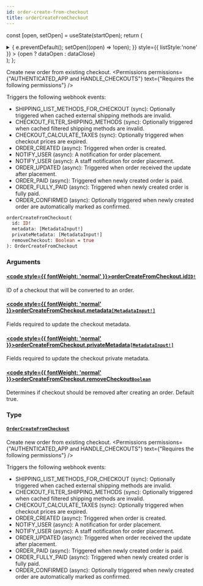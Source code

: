 ```yaml
---
id: order-create-from-checkout
title: orderCreateFromCheckout
---
```






const [open, setOpen] = useState(startOpen);
return (
<details {...(open ? { open: true } : {})} className="details" style={{ border:'none', boxShadow:'none', background:'var(--ifm-background-color)' }}>
<summary
onClick={(e) => {
e.preventDefault();
setOpen((open) => !open);
}}
style={{ listStyle:'none' }} >
{open ? dataOpen : dataClose}
</summary>
{open && children}
</details>
);
};

Create new order from existing checkout. 
<Permissions permissions={"AUTHENTICATED_APP and HANDLE_CHECKOUTS"} text={"Requires the following permissions"} />


Triggers the following webhook events:

- SHIPPING_LIST_METHODS_FOR_CHECKOUT (sync): Optionally triggered when cached external shipping methods are invalid.
- CHECKOUT_FILTER_SHIPPING_METHODS (sync): Optionally triggered when cached filtered shipping methods are invalid.
- CHECKOUT_CALCULATE_TAXES (sync): Optionally triggered when checkout prices are expired.
- ORDER_CREATED (async): Triggered when order is created.
- NOTIFY_USER (async): A notification for order placement.
- NOTIFY_USER (async): A staff notification for order placement.
- ORDER_UPDATED (async): Triggered when order received the update after placement.
- ORDER_PAID (async): Triggered when newly created order is paid.
- ORDER_FULLY_PAID (async): Triggered when newly created order is fully paid.
- ORDER_CONFIRMED (async): Optionally triggered when newly created order are automatically marked as confirmed.

```graphql
orderCreateFromCheckout(
  id: ID!
  metadata: [MetadataInput!]
  privateMetadata: [MetadataInput!]
  removeCheckout: Boolean = true
): OrderCreateFromCheckout
```

### Arguments

#### [<code style={{ fontWeight: 'normal' }}>orderCreateFromCheckout.<b>id</b></code>](#)<Bullet />[`ID!`](../../../api-reference/miscellaneous/scalars/id.mdx) <Badge class="badge badge--secondary" text="non-null"/> <Badge class="badge badge--secondary" text="scalar"/> <Badge class="badge badge--secondary" text="miscellaneous"/>

ID of a checkout that will be converted to an order.

#### [<code style={{ fontWeight: 'normal' }}>orderCreateFromCheckout.<b>metadata</b></code>](#)<Bullet />[`[MetadataInput!]`](../../../api-reference/miscellaneous/inputs/metadata-input.mdx) <Badge class="badge badge--secondary" text="list"/> <Badge class="badge badge--secondary" text="input"/> <Badge class="badge badge--secondary" text="miscellaneous"/>

Fields required to update the checkout metadata.

#### [<code style={{ fontWeight: 'normal' }}>orderCreateFromCheckout.<b>privateMetadata</b></code>](#)<Bullet />[`[MetadataInput!]`](../../../api-reference/miscellaneous/inputs/metadata-input.mdx) <Badge class="badge badge--secondary" text="list"/> <Badge class="badge badge--secondary" text="input"/> <Badge class="badge badge--secondary" text="miscellaneous"/>

Fields required to update the checkout private metadata.

#### [<code style={{ fontWeight: 'normal' }}>orderCreateFromCheckout.<b>removeCheckout</b></code>](#)<Bullet />[`Boolean`](../../../api-reference/miscellaneous/scalars/boolean.mdx) <Badge class="badge badge--secondary" text="scalar"/> <Badge class="badge badge--secondary" text="miscellaneous"/>

Determines if checkout should be removed after creating an order. Default true.

### Type

#### [`OrderCreateFromCheckout`](../../../api-reference/orders/objects/order-create-from-checkout.mdx) <Badge class="badge badge--secondary" text="object"/> <Badge class="badge badge--secondary" text="orders"/>

Create new order from existing checkout. 
<Permissions permissions={"AUTHENTICATED_APP and HANDLE_CHECKOUTS"} text={"Requires the following permissions"} />


Triggers the following webhook events:

- SHIPPING_LIST_METHODS_FOR_CHECKOUT (sync): Optionally triggered when cached external shipping methods are invalid.
- CHECKOUT_FILTER_SHIPPING_METHODS (sync): Optionally triggered when cached filtered shipping methods are invalid.
- CHECKOUT_CALCULATE_TAXES (sync): Optionally triggered when checkout prices are expired.
- ORDER_CREATED (async): Triggered when order is created.
- NOTIFY_USER (async): A notification for order placement.
- NOTIFY_USER (async): A staff notification for order placement.
- ORDER_UPDATED (async): Triggered when order received the update after placement.
- ORDER_PAID (async): Triggered when newly created order is paid.
- ORDER_FULLY_PAID (async): Triggered when newly created order is fully paid.
- ORDER_CONFIRMED (async): Optionally triggered when newly created order are automatically marked as confirmed.

